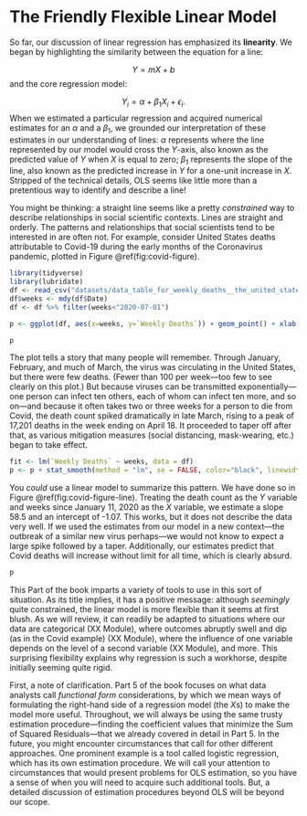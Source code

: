 # The Friendly Flexible Linear Model {-}

So far, our discussion of linear regression has emphasized its **linearity**. We began by highlighting the similarity between the equation for a line:

$$
Y = mX + b
$$
and the core regression model:

$$
Y_i = \alpha + \beta_1 X_i + \epsilon_i.
$$
When we estimated a particular regression and acquired numerical estimates for an $\alpha$ and a $\beta_1$, we grounded our interpretation of these estimates in our understanding of lines: $\alpha$ represents where the line represented by our model would cross the $Y$-axis, also known as the predicted value of $Y$ when $X$ is equal to zero; $\beta_1$ represents the slope of the line, also known as the predicted increase in $Y$ for a one-unit increase in $X$. Stripped of the technical details, OLS seems like little more than a pretentious way to identify and describe a line!

You might be thinking: a straight line seems like a pretty _constrained_ way to describe relationships in social scientific contexts. Lines are straight and orderly. The patterns and relationships that social scientists tend to be interested in are often not. For example, consider United States deaths attributable to Covid-19 during the early months of the Coronavirus pandemic, plotted in Figure \@ref(fig:covid-figure).

```r

library(tidyverse)
library(lubridate)
df <- read_csv("datasets/data_table_for_weekly_deaths__the_united_states.csv", col_select = !c(Geography, `Death Data As Of`), skip=2)
df$weeks <- mdy(df$Date)
df <- df %>% filter(weeks<"2020-07-01")

p <- ggplot(df, aes(x=weeks, y=`Weekly Deaths`)) + geom_point() + xlab("Date")
```

``` r
p
```

The plot tells a story that many people will remember. Through January, February, and much of March, the virus was circulating in the United States, but there were few deaths. (Fewer than 100 per week---too few to see clearly on this plot.) But because viruses can be transmitted exponentially---one person can infect ten others, each of whom can infect ten more, and so on---and because it often takes two or three weeks for a person to die from Covid, the death count spiked dramatically in late March, rising to a peak of 17,201 deaths in the week ending on April 18. It proceeded to taper off after that, as various mitigation measures (social distancing, mask-wearing, etc.) began to take effect. 

``` r
fit <- lm(`Weekly Deaths` ~ weeks, data = df)
p <- p + stat_smooth(method = "lm", se = FALSE, color="black", linewidth=.5)
```

You _could_ use a linear model to summarize this pattern. We have done so in Figure \@ref(fig:covid-figure-line). Treating the death count as the $Y$ variable and weeks since January 11, 2020 as the $X$ variable, we estimate a slope 58.5 and an intercept of -1.07. This works, but it does not describe the data very well. If we used the estimates from our model in a new context---the outbreak of a similar new virus perhaps---we would not know to expect a large spike followed by a taper. Additionally, our estimates predict that Covid deaths will increase without limit for all time, which is clearly absurd. 

``` r
p
```

This Part of the book imparts a variety of tools to use in this sort of situation. As its title implies, it has a positive message: although _seemingly_ quite constrained, the linear model is more flexible than it seems at first blush. As we will review, it can readily be adapted to situations where our data are categorical (XX Module), where outcomes abruptly swell and dip (as in the Covid example) (XX Module), where the influence of one variable depends on the level of a second variable (XX Module), and more. This surprising flexibility explains why regression is such a workhorse, despite initially seeming quite rigid.

First, a note of clarification. Part 5 of the book focuses on what data analysts call _functional form_ considerations, by which we mean ways of formulating the right-hand side of a regression model (the $X$s) to make the model more useful. Throughout, we will always be using the same trusty estimation procedure---finding the coefficient values that minimize the Sum of Squared Residuals---that we already covered in detail in Part 5. In the future, you might encounter circumstances that call for other different approaches. One prominent example is a tool called logistic regression, which has its own estimation procedure. We will call your attention to circumstances that would present problems for OLS estimation, so you have a sense of when you will need to acquire such additional tools. But, a detailed discussion of estimation procedures beyond OLS will be beyond our scope.
